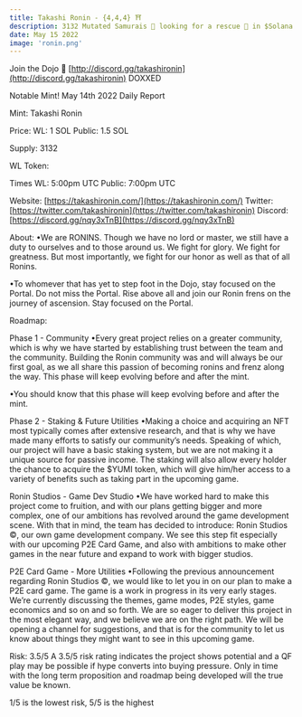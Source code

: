 ```yaml
---
title: Takashi Ronin - {4,4,4} ⛩
description: 3132 Mutated Samurais 👺 looking for a rescue 🛟 in $Solana. Powered by $YUMI. 
date: May 15 2022
image: 'ronin.png'
---
```


Join the Dojo 🏯 [http://discord.gg/takashironin](http://discord.gg/takashironin) DOXXED

Notable Mint!
May 14th 2022 Daily Report 

Mint:
Takashi Ronin

Price:
WL: 1 SOL
Public: 1.5 SOL

Supply: 3132

WL Token: 

Times
WL: 5:00pm UTC
Public: 7:00pm UTC

Website: [https://takashironin.com/](https://takashironin.com/)
Twitter: [https://twitter.com/takashironin](https://twitter.com/takashironin)
Discord: [https://discord.gg/nqy3xTnB](https://discord.gg/nqy3xTnB)


About:
•We are RONINS. Though we have no lord or master, we still have a duty to ourselves and to those around us. We fight for glory. We fight for greatness. But most importantly, we fight for our honor as well as that of all Ronins.

•To whomever that has yet to step foot in the Dojo, stay focused on the Portal. Do not miss the Portal. Rise above all and join our Ronin frens on the journey of ascension. Stay focused on the Portal.

Roadmap:

Phase 1 - Community
•Every great project relies on a greater community, which is why we have started by establishing trust between the team and the community.
Building the Ronin community was and will always be our first goal, as we all share this passion of becoming ronins and frenz along the way. This phase will keep evolving before and after the mint.

•You should know that this phase will keep evolving before and after the mint.

Phase 2 - Staking & Future Utilities
•Making a choice and acquiring an NFT most typically comes after extensive research, and that is why we have made many efforts to satisfy our community’s needs. Speaking of which, our project will have a basic staking system, but we are not making it a unique source for passive income. The staking will also allow every holder the chance to acquire the $YUMI token, which will give him/her access to a variety of benefits such as taking part in the upcoming game.

Ronin Studios - Game Dev Studio
•We have worked hard to make this project come to fruition, and with our plans getting bigger and more complex, one of our ambitions has revolved around the game development scene. With that in mind, the team has decided to introduce: Ronin Studios ©️, our own game development company. We see this step fit especially with our upcoming P2E Card Game, and also with ambitions to make other games in the near future and expand to work with bigger studios.

P2E Card Game - More Utilities
•Following the previous announcement regarding Ronin Studios ©️, we would like to let you in on our plan to make a P2E card game. The game is a work in progress in its very early stages. We’re currently discussing the themes, game modes, P2E styles, game economics and so on and so forth. We are so eager to deliver this project in the most elegant way, and we believe we are on the right path. We will be opening a channel for suggestions, and that is for the community to let us know about things they might want to see in this upcoming game.

Risk: 3.5/5
A 3.5/5 risk rating indicates the project shows potential and a QF play may be possible if hype converts into buying pressure. Only in time with the long term proposition and roadmap being developed will the true value be known.

1/5 is the lowest risk, 5/5 is the highest